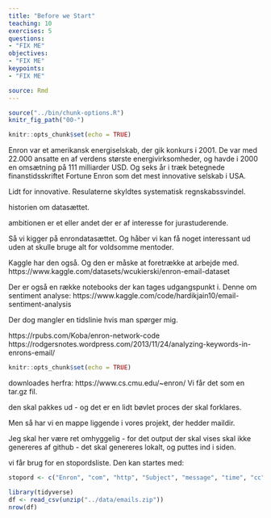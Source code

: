 ```yaml
---
title: "Before we Start"
teaching: 10
exercises: 5
questions:
- "FIX ME"
objectives:
- "FIX ME"
keypoints:
- "FIX ME"

source: Rmd
---
```


```r
source("../bin/chunk-options.R")
knitr_fig_path("00-")
```

```r
knitr::opts_chunk$set(echo = TRUE)
```

Enron var et amerikansk energiselskab, der gik konkurs i 2001. De var med
22.000 ansatte en af verdens største energivirksomheder, og havde i 2000
en omsætning på 111 milliarder USD. Og seks år i træk betegnede finanstidsskriftet
Fortune Enron som det mest innovative selskab i USA. 

Lidt for innovative. Resulaterne skyldtes systematisk regnskabssvindel.

historien om datasættet.


ambitionen er et eller andet der er af interesse for jurastuderende.

Så vi kigger på enrondatasættet. Og håber vi kan få noget interessant ud
uden at skulle bruge alt for voldsomme mentoder.

Kaggle har den også. Og den er måske at foretrække at arbejde med.
https://www.kaggle.com/datasets/wcukierski/enron-email-dataset

Der er også en række notebooks der kan tages udgangspunkt i.
Denne om sentiment analyse:
https://www.kaggle.com/code/hardikjain10/email-sentiment-analysis

Der dog mangler en tidslinie hvis man spørger mig.

https://rpubs.com/Koba/enron-network-code
https://rodgersnotes.wordpress.com/2013/11/24/analyzing-keywords-in-enrons-email/

```r
knitr::opts_chunk$set(echo = TRUE)
```
downloades herfra:
https://www.cs.cmu.edu/~enron/
Vi får det som en tar.gz fil.

den skal pakkes ud - og det er en lidt bøvlet proces der skal forklares.

Men så har vi en mappe liggende i vores projekt, der hedder maildir.

Jeg skal her være ret omhyggelig - for det output der skal vises skal ikke 
genereres af github - det skal genereres lokalt, og puttes ind i siden.

vi får brug for en stopordsliste.
Den kan startes med:
```r
stopord <- c("Enron", "com", "http", "Subject", "message", "time", "cc", "www")
```

```r
library(tidyverse)
df <- read_csv(unzip("../data/emails.zip"))
nrow(df)
```

